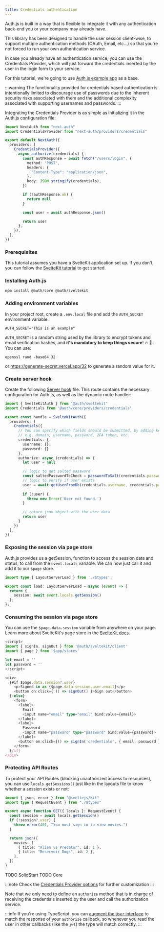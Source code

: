 ```yaml
---
title: Credentials authentication
---
```



Auth.js is built in a way that is flexible to integrate it with any authentication back-end you or your company may already have.

This library has been designed to handle the user session client-wise, to support multiple authentication methods (OAuth, Email, etc...) so that you're not forced to run your own authentication service.

In case you already have an authentication service, you can use the Credentials Provider, which will just forward the credentials inserted by the user in the login form to your service.

For this tutorial, we're going to use [Auth.js example app](https://github.com/nextauthjs/next-auth-example) as a base.

:::warning
The functionality provided for credentials based authentication is intentionally limited to discourage use of passwords due to the inherent security risks associated with them and the additional complexity associated with supporting usernames and passwords.
:::

Integrating the Credentials Provider is as simple as initializing it in the Auth.js configuration file:

<Tabs groupId="frameworks" queryString>
  <TabItem value="next" label="Next.js" default>

  ```ts title="pages/api/auth/[...nextauth].ts"
  import NextAuth from "next-auth"
  import CredentialsProvider from "next-auth/providers/credentials"

  export default NextAuth({
    providers: [
      CredentialsProvider({
        async authorize(credentials) {
          const authResponse = await fetch("/users/login", {
            method: "POST",
            headers: {
              "Content-Type": "application/json",
            },
            body: JSON.stringify(credentials),
          })

          if (!authResponse.ok) {
            return null
          }

          const user = await authResponse.json()

          return user
        },
      }),
    ],
  })
  ```

  </TabItem>
  <TabItem value="sveltekit" label="SvelteKit">

  ### Prerequisites

  This tutorial assumes you have a SvelteKit application set up. If you don't, you can follow the [SvelteKit tutorial](https://kit.svelte.dev/docs/creating-a-project) to get started.  

  ### Installing Auth.js

  ```bash npm2yarn
  npm install @auth/core @auth/sveltekit
  ```

  ### Adding environment variables

  In your project root, create a `.env.local` file and add the `AUTH_SECRET` environment variable:

  ```title=".env.local"
  AUTH_SECRET="This is an example"
  ```

  `AUTH_SECRET` is a random string used by the library to encrypt tokens and email verification hashes, and **it's mandatory to keep things secure**! 🔥 🔐 . You can use:

  ```
  openssl rand -base64 32
  ```

  or https://generate-secret.vercel.app/32 to generate a random value for it.

  ### Create server hook

  Create the following [Server hook](https://kit.svelte.dev/docs/hooks) file. This route contains the necessary configuration for Auth.js, as well as the dynamic route handler:

  ```ts title="src/hooks.server.ts"
  import { SvelteKitAuth } from "@auth/sveltekit"
  import Credentials from '@auth/core/providers/credentials'

  export const handle = SvelteKitAuth({
    providers: [
      Credentials({
        // You can specify which fields should be submitted, by adding keys to the `credentials` object.
        // e.g. domain, username, password, 2FA token, etc.
        credentials: {
          username: {},
          password: {}
        },
        authorize: async (credentials) => {
          let user = null

          // logic to get salted password
          const saltedPasswordToCheck = passwordToSalt(credentials.password)
          // logic to verify if user exists
          user = await getUserFromDb(credentials.username, credentials.password)
          
          if (!user) {
            throw new Error('User not found.')
          }

          // return json object with the user data
          return user
        }
      })
    ],
  })
  ```

  ### Exposing the session via page store

  Auth.js provides us a getSession, function to access the session data and status, to call from the `event.locals` variable. We can now just call it and add it to our `$page` store.

  ```ts title="route/+layout.server.ts"
  import type { LayoutServerLoad } from './$types';
  
  export const load: LayoutServerLoad = async (event) => {
    return {
      session: await event.locals.getSession()
    };
  };
  ```

  ### Consuming the session via page store

  You can use the `$page.data.session` variable from anywhere on your page. Learn more about SvelteKit's page store in the [SvelteKit docs](https://learn.svelte.dev/tutorial/page-store).

  ```ts title="route/+page.svelte"
  <script>
  import { signIn, signOut } from '@auth/sveltekit/client'
  import { page } from '$app/stores'

  let email = ''
  let password = ''
  </script>

  <div>
    {#if $page.data.session?.user}
      <p>Signed in as {$page.data.session.user.email}</p>
      <button on:click={ () => signOut() }>Sign out</button>
    {:else}
      <form>
        <label>
          Email
          <input name="email" type="email" bind:value={email}>
        </label>
        <label>
          Password
          <input name="password" type="password" bind:value={password}>
        </label>
        <button on:click={() => signIn('credentials', { email, password })}>Log in</button>
      </form>
    {/if}
  </div>
  ```

  ### Protecting API Routes

  To protect your API Routes (blocking unauthorized access to resources), you can use `locals.getSessions()` just like in the layouts file to know whether a session exists or not:

  ```ts title="routes/api/movies/+server.ts"
  import { json, error } from "@sveltejs/kit"
  import type { RequestEvent } from "./$types"

  export async function GET({ locals }: RequestEvent) {
    const session = await locals.getSession()
    if (!session?.user) {
      throw error(401, "You must sign in to view movies.")
    }

    return json({
      movies: [
        { title: "Alien vs Predator", id: 1 },
        { title: "Reservoir Dogs", id: 2 },
      ],
    })
  }
  ```

  </TabItem>
  <TabItem value="solidstart" label="SolidStart">
    TODO SolidStart
  </TabItem>
  <TabItem value="core" label="Vanilla (No Framework)">
    TODO Core
  </TabItem>
</Tabs>

:::note
Check the [Credentials Provider options](/reference/core/providers_credentials) for further customization
:::

Note that we only need to define an `authorize` method that is in charge of receiving the credentials inserted by the user and call the authorization service.

:::info
If you're using TypeScript, you can [augment the `User` interface](/getting-started/typescript#module-augmentation) to match the response of your `authorize` callback, so whenever you read the user in other callbacks (like the `jwt`) the type will match correctly.
:::
